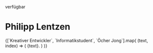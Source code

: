 
<div className={`mb-4 flex items-center`}>
  <div className={`relative mr-1 inline-flex size-2`}>
    <span
      className={`absolute inline-flex size-full animate-ping rounded-full bg-cyan opacity-75`}
    ></span>
    <span
      className={`relative inline-flex size-full rounded-full bg-cyan`}
    ></span>
  </div>
  <Subtitle className={`text-xs`}>verfügbar</Subtitle>
</div>

# Philipp Lentzen

<div>
  {[`Kreativer Entwickler`, `Informatikstudent`, `Öcher Jong`].map(
    (text, index) => (
      <Subtitle key={index} className={`font-mono text-2xl lowercase `}>
        {text}.
      </Subtitle>
    )
  )}
</div>
